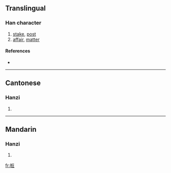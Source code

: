 {{see|樁}}
==Translingual==

===Han character===
{{Han char|rn=75|rad=木|as=06|sn=10|four=|canj=木戈土 (DIG)}}

# [[stake]], [[post]]
# [[affair]], [[matter]]

====References====
* {{Han ref|kx=0526.211|hdz=21205.060|uh=6869|ud=26729}}

----

==Cantonese==

===Hanzi===
{{yue-hanzi|jyut=|y=jong1}}

# {{defn|Cantonese}}

----

==Mandarin==

===Hanzi===
{{cmn-hanzi|tra=樁|pin=[[zhuāng]] ([[zhuang1]])|wg=chuang<sup>1</sup>}}

# {{defn|Mandarin}}

[[fr:桩]]